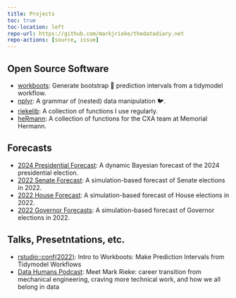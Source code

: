 ```yaml
---
title: Projects
toc: true
toc-location: left
repo-url: https://github.com/markjrieke/thedatadiary.net
repo-actions: [source, issue]
---
```


## Open Source Software

* [workboots](https://markjrieke.github.io/workboots/): Generate bootstrap 🥾 prediction intervals from a tidymodel workflow.
* [nplyr](https://markjrieke.github.io/nplyr/): A grammar of (nested) data manipulation 🐦.
* [riekelib](https://markjrieke.github.io/riekelib/): A collection of functions I use regularly.
* [heRmann](https://markjrieke.github.io/heRmann/): A collection of functions for the CXA team at Memorial Hermann.

## Forecasts

* [2024 Presidential Forecast](../2024-potus/National.qmd): A dynamic Bayesian forecast of the 2024 presidential election.
* [2022 Senate Forecast](2022-midterms/senate.qmd): A simulation-based forecast of Senate elections in 2022.
* [2022 House Forecast](2022-midterms/house.qmd): A simulation-based forecast of House elections in 2022.
* [2022 Governor Forecasts](2022-midterms/governor.qmd): A simulation-based forecast of Governor elections in 2022.

## Talks, Presetntations, etc.

* [rstudio::conf(2022)](https://www.youtube.com/watch?v=F4osY469UoY): Intro to Workboots: Make Prediction Intervals from Tidymodel Workflows
* [Data Humans Podcast](https://open.spotify.com/episode/3WYo7Fmiv03ujIJHUs8sYh): Meet Mark Rieke: career transition from mechanical engineering, craving more technical work, and how we all belong in data
